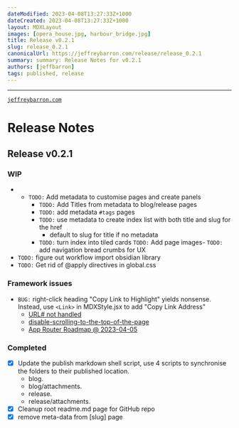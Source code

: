 ```yaml
---
dateModified: 2023-04-08T13:27:33Z+1000  
dateCreated: 2023-04-08T13:27:33Z+1000  
layout: MDXLayout  
images: [opera_house.jpg, harbour_bridge.jpg]  
title: Release v0.2.1   
slug: release_0.2.1
canonicalUrl: https://jeffreybarron.com/release/release_0.2.1  
summary: summary: Release Notes for v0.2.1
authors: [jeffbarron]  
tags: published, release
---
```


---
[`jeffreybarron.com`](https://jeffreybarron.com)

# Release Notes

## Release v0.2.1

### WIP
- - `TODO:` Add metadata to customise pages and create panels
	- `TODO:` Add Titles from metadata to blog/release pages 
	- `TODO:` add metadata `#tags` pages
	 - `TODO:` use metadata to create index list with both title and slug for the href
		- default to slug for title if no metadata
	- `TODO:` turn index into tiled cards
`TODO:` Add page images- 
`TODO:` add navigation bread crumbs for UX
- `TODO:` figure out workflow import obsidian library
- `TODO:` Get rid of @apply directives in global.css 

### Framework issues
- `BUG:` right-click heading "Copy Link to Highlight" yields nonsense. Instead, use `<Link>` in MDXStyle.jsx to add "Copy Link Address"
    - [URL# not handled](https://github.com/vercel/next.js/issues/44295) 
    - [disable-scrolling-to-the-top-of-the-page](https://nextjs.org/docs/api-reference/next/link#disable-scrolling-to-the-top-of-the-page)
    - [App Router Roadmap @ 2023-04-05](https://beta.nextjs.org/docs/app-directory-roadmap) 

### Completed
- [x]  Update the publish markdown shell script, use 4 scripts to synchronise the folders to their published location.
	- blog. 
	- blog/attachments. 
	- release. 
	- release/attachments. 
- [x] Cleanup root readme.md page for GitHub repo
- [x] remove meta-data from [slug] page